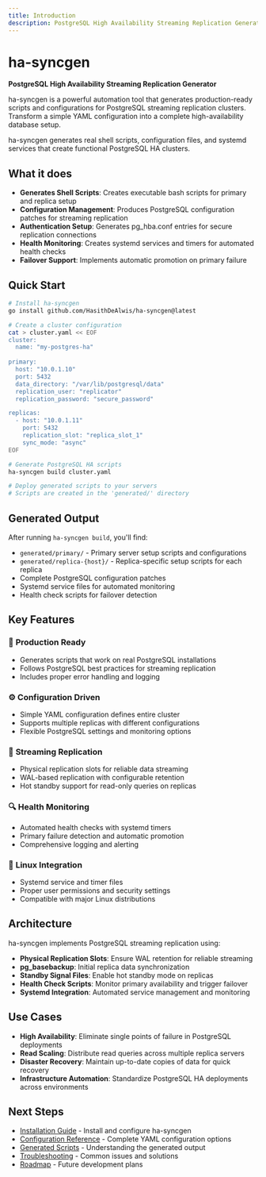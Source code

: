 ```yaml
---
title: Introduction
description: PostgreSQL High Availability Streaming Replication Generator
---
```



# ha-syncgen

**PostgreSQL High Availability Streaming Replication Generator**

ha-syncgen is a powerful automation tool that generates production-ready scripts and configurations for PostgreSQL streaming replication clusters. Transform a simple YAML configuration into a complete high-availability database setup.

<Callout type="info">
  ha-syncgen generates real shell scripts, configuration files, and systemd services that create functional PostgreSQL HA clusters.
</Callout>

## What it does

- **Generates Shell Scripts**: Creates executable bash scripts for primary and replica setup
- **Configuration Management**: Produces PostgreSQL configuration patches for streaming replication
- **Authentication Setup**: Generates pg_hba.conf entries for secure replication connections
- **Health Monitoring**: Creates systemd services and timers for automated health checks
- **Failover Support**: Implements automatic promotion on primary failure

## Quick Start

```bash
# Install ha-syncgen
go install github.com/HasithDeAlwis/ha-syncgen@latest

# Create a cluster configuration
cat > cluster.yaml << EOF
cluster:
  name: "my-postgres-ha"
  
primary:
  host: "10.0.1.10"
  port: 5432
  data_directory: "/var/lib/postgresql/data"
  replication_user: "replicator"
  replication_password: "secure_password"

replicas:
  - host: "10.0.1.11"
    port: 5432
    replication_slot: "replica_slot_1"
    sync_mode: "async"
EOF

# Generate PostgreSQL HA scripts
ha-syncgen build cluster.yaml

# Deploy generated scripts to your servers
# Scripts are created in the 'generated/' directory
```

## Generated Output

After running `ha-syncgen build`, you'll find:

- `generated/primary/` - Primary server setup scripts and configurations
- `generated/replica-{host}/` - Replica-specific setup scripts for each replica
- Complete PostgreSQL configuration patches
- Systemd service files for automated monitoring
- Health check scripts for failover detection

## Key Features

### 🚀 **Production Ready**
- Generates scripts that work on real PostgreSQL installations
- Follows PostgreSQL best practices for streaming replication
- Includes proper error handling and logging

### ⚙️ **Configuration Driven**
- Simple YAML configuration defines entire cluster
- Supports multiple replicas with different configurations
- Flexible PostgreSQL settings and monitoring options

### 🔄 **Streaming Replication**
- Physical replication slots for reliable data streaming
- WAL-based replication with configurable retention
- Hot standby support for read-only queries on replicas

### 🔍 **Health Monitoring**
- Automated health checks with systemd timers
- Primary failure detection and automatic promotion
- Comprehensive logging and alerting

### 🐧 **Linux Integration**
- Systemd service and timer files
- Proper user permissions and security settings
- Compatible with major Linux distributions

## Architecture

ha-syncgen implements PostgreSQL streaming replication using:

- **Physical Replication Slots**: Ensure WAL retention for reliable streaming
- **pg_basebackup**: Initial replica data synchronization
- **Standby Signal Files**: Enable hot standby mode on replicas
- **Health Check Scripts**: Monitor primary availability and trigger failover
- **Systemd Integration**: Automated service management and monitoring

## Use Cases

- **High Availability**: Eliminate single points of failure in PostgreSQL deployments
- **Read Scaling**: Distribute read queries across multiple replica servers
- **Disaster Recovery**: Maintain up-to-date copies of data for quick recovery
- **Infrastructure Automation**: Standardize PostgreSQL HA deployments across environments

## Next Steps

- [Installation Guide](/docs/installation) - Install and configure ha-syncgen
- [Configuration Reference](/docs/configuration) - Complete YAML configuration options
- [Generated Scripts](/docs/generated-scripts) - Understanding the generated output
- [Troubleshooting](/docs/troubleshooting) - Common issues and solutions
- [Roadmap](/docs/roadmap) - Future development plans
